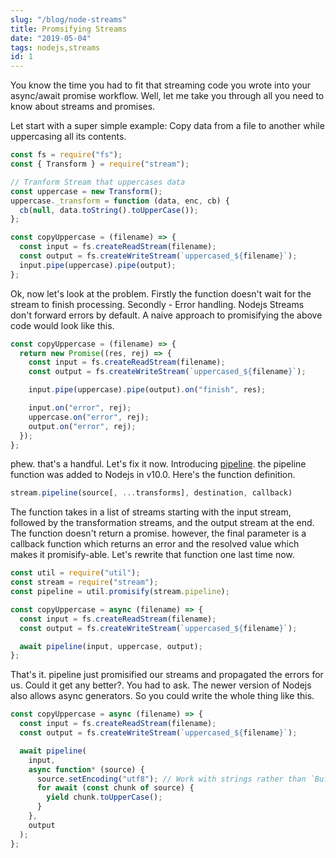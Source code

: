 ```yaml
---
slug: "/blog/node-streams"
title: Promsifying Streams
date: "2019-05-04"
tags: nodejs,streams
id: 1
---
```


You know the time you had to fit that streaming code you wrote into your async/await promise workflow. Well, let me take you through all you need to know about streams and promises.

Let start with a super simple example: Copy data from a file to another while uppercasing all its contents.

```js
const fs = require("fs");
const { Transform } = require("stream");

// Tranform Stream that uppercases data
const uppercase = new Transform();
uppercase._transform = function (data, enc, cb) {
  cb(null, data.toString().toUpperCase());
};

const copyUppercase = (filename) => {
  const input = fs.createReadStream(filename);
  const output = fs.createWriteStream(`uppercased_${filename}`);
  input.pipe(uppercase).pipe(output);
};
```

Ok, now let's look at the problem. Firstly the function doesn't wait for the stream to finish processing. Secondly - Error handling. Nodejs Streams don't forward errors by default. A naive approach to promisifying the above code would look like this.

```js
const copyUppercase = (filename) => {
  return new Promise((res, rej) => {
    const input = fs.createReadStream(filename);
    const output = fs.createWriteStream(`uppercased_${filename}`);

    input.pipe(uppercase).pipe(output).on("finish", res);

    input.on("error", rej);
    uppercase.on("error", rej);
    output.on("error", rej);
  });
};
```

phew. that's a handful. Let's fix it now. Introducing [pipeline](https://nodejs.org/api/stream.html#stream_stream_pipeline_source_transforms_destination_callback). the pipeline function was added to Nodejs in v10.0. Here's the function definition.

```js
stream.pipeline(source[, ...transforms], destination, callback)
```

The function takes in a list of streams starting with the input stream, followed by the transformation streams, and the output stream at the end. The function doesn't return a promise. however, the final parameter is a callback function which returns an error and the resolved value which makes it promisify-able. Let's rewrite that function one last time now.

```js
const util = require("util");
const stream = require("stream");
const pipeline = util.promisify(stream.pipeline);

const copyUppercase = async (filename) => {
  const input = fs.createReadStream(filename);
  const output = fs.createWriteStream(`uppercased_${filename}`);

  await pipeline(input, uppercase, output);
};
```

That's it. pipeline just promisified our streams and propagated the errors for us. Could it get any better?. You had to ask. The newer version of Nodejs also allows async generators. So you could write the whole thing like this.

```js
const copyUppercase = async (filename) => {
  const input = fs.createReadStream(filename);
  const output = fs.createWriteStream(`uppercased_${filename}`);

  await pipeline(
    input,
    async function* (source) {
      source.setEncoding("utf8"); // Work with strings rather than `Buffer`s.
      for await (const chunk of source) {
        yield chunk.toUpperCase();
      }
    },
    output
  );
};
```
